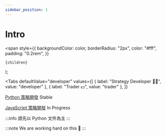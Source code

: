 ```yaml
---
sidebar_position: 1
---
```


# Intro

  <span
    style={{
      backgroundColor: color,
      borderRadius: "2px",
      color: "#fff",
      padding: "0.2rem",
    }}
  >
    {children}
  </span>
);


<Tabs
  defaultValue="developer"
  values={[
    { label: "Strategy Developer 👩‍💻", value: "developer" },
    { label: "Trader 💵", value: "trader" },
  ]}
>
  <TabItem value="developer">

[Python 策略開發](/public/docs/strategy/python) <Highlight color="#25c2a0"> Stable </Highlight>

[JavaScript 策略開發](/public/docs/strategy/javascript) <Highlight color="#ffba00"> In Progress </Highlight>

:::info
請先以 Python 文件為主
:::

  </TabItem>
  <TabItem value="trader">

:::note
We are working hard on this 👷
:::

  </TabItem>
</Tabs>
